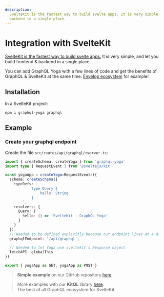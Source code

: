 ```yaml
---
description:
  SvelteKit is the fastest way to build svelte apps. It is very simple, and let you build frontend &
  backend in a single place.
---
```


# Integration with SvelteKit

[SvelteKit is the fastest way to build svelte apps.](https://kit.svelte.dev) It is very simple, and
let you build frontend & backend in a single place.

You can add GraphQL Yoga with a few lines of code and get the benefits of GraphQL & SvelteKit at the
same time. [Envelop ecosystem](https://www.envelop.dev) for example!

## Installation

In a SvelteKit project:

```sh npm2yarn
npm i graphql-yoga graphql
```

## Example

### Create your graphql endpoint

Create the file `src/routes/api/graphql/+server.ts`:

```ts filename="src/routes/api/graphql/+server.ts"
import { createSchema, createYoga } from 'graphql-yoga'
import type { RequestEvent } from '@sveltejs/kit'

const yogaApp = createYoga<RequestEvent>({
  schema: createSchema({
    typeDefs: `
			type Query {
				hello: String
			}
		`,
    resolvers: {
      Query: {
        hello: () => 'SvelteKit - GraphQL Yoga'
      }
    }
  }),
  // Needed to be defined explicitly because our endpoint lives at a different path other than `/graphql`
  graphqlEndpoint: '/api/graphql',

  // Needed to let Yoga use sveltekit's Response object
  fetchAPI: globalThis
})

export { yogaApp as GET, yogaApp as POST }
```

> **Simple example** on our GitHub repository
> [here](https://github.com/dotansimha/graphql-yoga/tree/main/examples/sveltekit).

> More examples with our **KitQL** library [here](https://github.com/jycouet/kitql). <br /> The best
> of all GraphQL ecosystem for SvelteKit.
